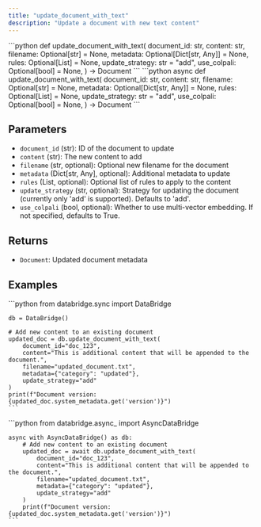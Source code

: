 ```yaml
---
title: "update_document_with_text"
description: "Update a document with new text content"
---
```


<Tabs>
  <Tab title="Sync">
    ```python
    def update_document_with_text(
        document_id: str,
        content: str,
        filename: Optional[str] = None,
        metadata: Optional[Dict[str, Any]] = None,
        rules: Optional[List] = None,
        update_strategy: str = "add",
        use_colpali: Optional[bool] = None,
    ) -> Document
    ```
  </Tab>
  <Tab title="Async">
    ```python
    async def update_document_with_text(
        document_id: str,
        content: str,
        filename: Optional[str] = None,
        metadata: Optional[Dict[str, Any]] = None,
        rules: Optional[List] = None,
        update_strategy: str = "add",
        use_colpali: Optional[bool] = None,
    ) -> Document
    ```
  </Tab>
</Tabs>

## Parameters

- `document_id` (str): ID of the document to update
- `content` (str): The new content to add
- `filename` (str, optional): Optional new filename for the document
- `metadata` (Dict[str, Any], optional): Additional metadata to update
- `rules` (List, optional): Optional list of rules to apply to the content
- `update_strategy` (str, optional): Strategy for updating the document (currently only 'add' is supported). Defaults to 'add'.
- `use_colpali` (bool, optional): Whether to use multi-vector embedding. If not specified, defaults to True.

## Returns

- `Document`: Updated document metadata

## Examples

<Tabs>
  <Tab title="Sync">
    ```python
    from databridge.sync import DataBridge
    
    db = DataBridge()
    
    # Add new content to an existing document
    updated_doc = db.update_document_with_text(
        document_id="doc_123",
        content="This is additional content that will be appended to the document.",
        filename="updated_document.txt",
        metadata={"category": "updated"},
        update_strategy="add"
    )
    print(f"Document version: {updated_doc.system_metadata.get('version')}")
    ```
  </Tab>
  <Tab title="Async">
    ```python
    from databridge.async_ import AsyncDataBridge
    
    async with AsyncDataBridge() as db:
        # Add new content to an existing document
        updated_doc = await db.update_document_with_text(
            document_id="doc_123",
            content="This is additional content that will be appended to the document.",
            filename="updated_document.txt",
            metadata={"category": "updated"},
            update_strategy="add"
        )
        print(f"Document version: {updated_doc.system_metadata.get('version')}")
    ```
  </Tab>
</Tabs>